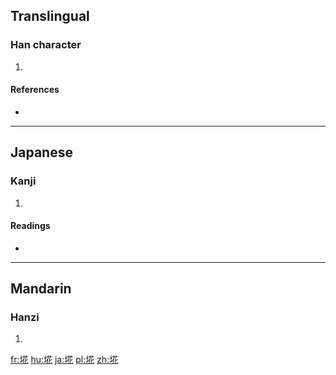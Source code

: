 ==Translingual==

===Han character===
{{Han char|rn=32|rad=土|as=07|sn=10|four=|canj=土廿人心 (GTOP)|ids=⿰[[土]]⿱[[艹]]⿰[[亻]][[匕]]}}

# {{defn|Han|sort=土07}}

====References====
* {{Han ref|kx=0232.181|hdz=10443.051|uh=57D6|ud=22486}}

----

==Japanese==

===Kanji===
{{ja-kanji|grade=|rs=土07}}

# {{defn|lang=ja|sort=土07}}

====Readings====
* {{ja-readings|on=|kun=[[ごみ]] (gomi)}}
----

==Mandarin==

===Hanzi===
{{cmn-hanzi|pin=[[hua]] ([[hua]])|wg=hua<sup></sup>}}

# {{defn|lang=cmn|sort=土07}}

[[fr:埖]]
[[hu:埖]]
[[ja:埖]]
[[pl:埖]]
[[zh:埖]]